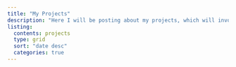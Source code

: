 ```yaml
---
title: "My Projects"
description: "Here I will be posting about my projects, which will involve datasets and problems which I find interesting."
listing: 
  contents: projects
  type: grid
  sort: "date desc" 
  categories: true 
---
```

